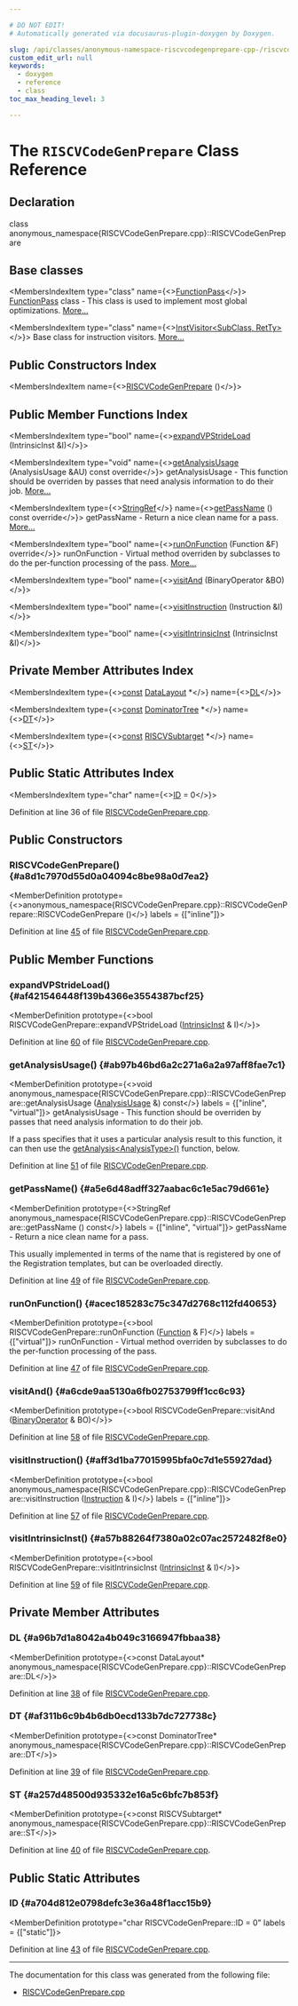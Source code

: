 ```yaml
---

# DO NOT EDIT!
# Automatically generated via docusaurus-plugin-doxygen by Doxygen.

slug: /api/classes/anonymous-namespace-riscvcodegenprepare-cpp-/riscvcodegenprepare
custom_edit_url: null
keywords:
  - doxygen
  - reference
  - class
toc_max_heading_level: 3

---
```





# The `RISCVCodeGenPrepare` Class Reference

<DoxygenPage pluginConfig={pluginConfig}>



## Declaration

<CodeBlock>class anonymous_namespace{RISCVCodeGenPrepare.cpp}::RISCVCodeGenPrepare</CodeBlock>

## Base classes

<MembersIndex>

<MembersIndexItem
  type="class"
  name={<><a href="/docs/api/classes/llvm/functionpass">FunctionPass</a></>}>
<a href="/docs/api/classes/llvm/functionpass">FunctionPass</a> class - This class is used to implement most global optimizations. <a href="/docs/api/classes/llvm/functionpass/#details">More...</a>
</MembersIndexItem>

<MembersIndexItem
  type="class"
  name={<><a href="/docs/api/classes/llvm/instvisitor">InstVisitor&lt;SubClass, RetTy&gt;</a></>}>
Base class for instruction visitors. <a href="/docs/api/classes/llvm/instvisitor/#details">More...</a>
</MembersIndexItem>

</MembersIndex>

## Public Constructors Index

<MembersIndex>

<MembersIndexItem
  name={<><a href="#a8d1c7970d55d0a04094c8be98a0d7ea2">RISCVCodeGenPrepare</a> ()</>}>
</MembersIndexItem>

</MembersIndex>

## Public Member Functions Index

<MembersIndex>

<MembersIndexItem
  type="bool"
  name={<><a href="#af421546448f139b4366e3554387bcf25">expandVPStrideLoad</a> (IntrinsicInst &amp;I)</>}>
</MembersIndexItem>

<MembersIndexItem
  type="void"
  name={<><a href="#ab97b46bd6a2c271a6a2a97aff8fae7c1">getAnalysisUsage</a> (AnalysisUsage &amp;AU) const override</>}>
getAnalysisUsage - This function should be overriden by passes that need analysis information to do their job. <a href="#ab97b46bd6a2c271a6a2a97aff8fae7c1">More...</a>
</MembersIndexItem>

<MembersIndexItem
  type={<><a href="/docs/api/classes/llvm/stringref">StringRef</a></>}
  name={<><a href="#a5e6d48adff327aabac6c1e5ac79d661e">getPassName</a> () const override</>}>
getPassName - Return a nice clean name for a pass. <a href="#a5e6d48adff327aabac6c1e5ac79d661e">More...</a>
</MembersIndexItem>

<MembersIndexItem
  type="bool"
  name={<><a href="#acec185283c75c347d2768c112fd40653">runOnFunction</a> (Function &amp;F) override</>}>
runOnFunction - Virtual method overriden by subclasses to do the per-function processing of the pass. <a href="#acec185283c75c347d2768c112fd40653">More...</a>
</MembersIndexItem>

<MembersIndexItem
  type="bool"
  name={<><a href="#a6cde9aa5130a6fb02753799ff1cc6c93">visitAnd</a> (BinaryOperator &amp;BO)</>}>
</MembersIndexItem>

<MembersIndexItem
  type="bool"
  name={<><a href="#aff3d1ba77015995bfa0c7d1e55927dad">visitInstruction</a> (Instruction &amp;I)</>}>
</MembersIndexItem>

<MembersIndexItem
  type="bool"
  name={<><a href="#a57b88264f7380a02c07ac2572482f8e0">visitIntrinsicInst</a> (IntrinsicInst &amp;I)</>}>
</MembersIndexItem>

</MembersIndex>

## Private Member Attributes Index

<MembersIndex>

<MembersIndexItem
  type={<><a href="/docs/api/files/lib/lib/target/lib/target/aarch64/aarch64promoteconstant-cpp/#a90f8350fecae261c25be85d38b451bff">const</a> <a href="/docs/api/classes/llvm/datalayout">DataLayout</a> &#42;</>}
  name={<><a href="#a96b7d1a8042a4b049c3166947fbbaa38">DL</a></>}>
</MembersIndexItem>

<MembersIndexItem
  type={<><a href="/docs/api/files/lib/lib/target/lib/target/aarch64/aarch64promoteconstant-cpp/#a90f8350fecae261c25be85d38b451bff">const</a> <a href="/docs/api/classes/llvm/dominatortree">DominatorTree</a> &#42;</>}
  name={<><a href="#af311b6c9b4b6db0ecd133b7dc727738c">DT</a></>}>
</MembersIndexItem>

<MembersIndexItem
  type={<><a href="/docs/api/files/lib/lib/target/lib/target/aarch64/aarch64promoteconstant-cpp/#a90f8350fecae261c25be85d38b451bff">const</a> <a href="/docs/api/classes/llvm/riscvsubtarget">RISCVSubtarget</a> &#42;</>}
  name={<><a href="#a257d48500d935332e16a5c6bfc7b853f">ST</a></>}>
</MembersIndexItem>

</MembersIndex>

## Public Static Attributes Index

<MembersIndex>

<MembersIndexItem
  type="char"
  name={<><a href="#a704d812e0798defc3e36a48f1acc15b9">ID</a> = 0</>}>
</MembersIndexItem>

</MembersIndex>


Definition at line 36 of file <a href="/docs/api/files/lib/lib/target/lib/target/riscv/riscvcodegenprepare-cpp">RISCVCodeGenPrepare.cpp</a>.

<SectionDefinition>

## Public Constructors

### RISCVCodeGenPrepare() {#a8d1c7970d55d0a04094c8be98a0d7ea2}

<MemberDefinition
  prototype={<>anonymous&#95;namespace&#123;RISCVCodeGenPrepare.cpp&#125;::RISCVCodeGenPrepare::RISCVCodeGenPrepare ()</>}
  labels = {["inline"]}>

Definition at line <a href="/docs/api/files/lib/lib/target/lib/target/riscv/riscvcodegenprepare-cpp/#l00045">45</a> of file <a href="/docs/api/files/lib/lib/target/lib/target/riscv/riscvcodegenprepare-cpp">RISCVCodeGenPrepare.cpp</a>.
</MemberDefinition>

</SectionDefinition>

<SectionDefinition>

## Public Member Functions

### expandVPStrideLoad() {#af421546448f139b4366e3554387bcf25}

<MemberDefinition
  prototype={<>bool RISCVCodeGenPrepare::expandVPStrideLoad (<a href="/docs/api/classes/llvm/intrinsicinst">IntrinsicInst</a> &amp; I)</>}>

Definition at line <a href="/docs/api/files/lib/lib/target/lib/target/riscv/riscvcodegenprepare-cpp/#l00060">60</a> of file <a href="/docs/api/files/lib/lib/target/lib/target/riscv/riscvcodegenprepare-cpp">RISCVCodeGenPrepare.cpp</a>.
</MemberDefinition>

### getAnalysisUsage() {#ab97b46bd6a2c271a6a2a97aff8fae7c1}

<MemberDefinition
  prototype={<>void anonymous&#95;namespace&#123;RISCVCodeGenPrepare.cpp&#125;::RISCVCodeGenPrepare::getAnalysisUsage (<a href="/docs/api/classes/llvm/analysisusage">AnalysisUsage</a> &amp;) const</>}
  labels = {["inline", "virtual"]}>
getAnalysisUsage - This function should be overriden by passes that need analysis information to do their job.

If a pass specifies that it uses a particular analysis result to this function, it can then use the <a href="/docs/api/classes/llvm/pass/#a4863e5e463fb79955269fbf7fbf52b80">getAnalysis&lt;AnalysisType&gt;()</a> function, below.

Definition at line <a href="/docs/api/files/lib/lib/target/lib/target/riscv/riscvcodegenprepare-cpp/#l00051">51</a> of file <a href="/docs/api/files/lib/lib/target/lib/target/riscv/riscvcodegenprepare-cpp">RISCVCodeGenPrepare.cpp</a>.
</MemberDefinition>

### getPassName() {#a5e6d48adff327aabac6c1e5ac79d661e}

<MemberDefinition
  prototype={<>StringRef anonymous&#95;namespace&#123;RISCVCodeGenPrepare.cpp&#125;::RISCVCodeGenPrepare::getPassName () const</>}
  labels = {["inline", "virtual"]}>
getPassName - Return a nice clean name for a pass.

This usually implemented in terms of the name that is registered by one of the Registration templates, but can be overloaded directly.

Definition at line <a href="/docs/api/files/lib/lib/target/lib/target/riscv/riscvcodegenprepare-cpp/#l00049">49</a> of file <a href="/docs/api/files/lib/lib/target/lib/target/riscv/riscvcodegenprepare-cpp">RISCVCodeGenPrepare.cpp</a>.
</MemberDefinition>

### runOnFunction() {#acec185283c75c347d2768c112fd40653}

<MemberDefinition
  prototype={<>bool RISCVCodeGenPrepare::runOnFunction (<a href="/docs/api/classes/llvm/function">Function</a> &amp; F)</>}
  labels = {["virtual"]}>
runOnFunction - Virtual method overriden by subclasses to do the per-function processing of the pass.

Definition at line <a href="/docs/api/files/lib/lib/target/lib/target/riscv/riscvcodegenprepare-cpp/#l00047">47</a> of file <a href="/docs/api/files/lib/lib/target/lib/target/riscv/riscvcodegenprepare-cpp">RISCVCodeGenPrepare.cpp</a>.
</MemberDefinition>

### visitAnd() {#a6cde9aa5130a6fb02753799ff1cc6c93}

<MemberDefinition
  prototype={<>bool RISCVCodeGenPrepare::visitAnd (<a href="/docs/api/classes/llvm/binaryoperator">BinaryOperator</a> &amp; BO)</>}>

Definition at line <a href="/docs/api/files/lib/lib/target/lib/target/riscv/riscvcodegenprepare-cpp/#l00058">58</a> of file <a href="/docs/api/files/lib/lib/target/lib/target/riscv/riscvcodegenprepare-cpp">RISCVCodeGenPrepare.cpp</a>.
</MemberDefinition>

### visitInstruction() {#aff3d1ba77015995bfa0c7d1e55927dad}

<MemberDefinition
  prototype={<>bool anonymous&#95;namespace&#123;RISCVCodeGenPrepare.cpp&#125;::RISCVCodeGenPrepare::visitInstruction (<a href="/docs/api/classes/llvm/instruction">Instruction</a> &amp; I)</>}
  labels = {["inline"]}>

Definition at line <a href="/docs/api/files/lib/lib/target/lib/target/riscv/riscvcodegenprepare-cpp/#l00057">57</a> of file <a href="/docs/api/files/lib/lib/target/lib/target/riscv/riscvcodegenprepare-cpp">RISCVCodeGenPrepare.cpp</a>.
</MemberDefinition>

### visitIntrinsicInst() {#a57b88264f7380a02c07ac2572482f8e0}

<MemberDefinition
  prototype={<>bool RISCVCodeGenPrepare::visitIntrinsicInst (<a href="/docs/api/classes/llvm/intrinsicinst">IntrinsicInst</a> &amp; I)</>}>

Definition at line <a href="/docs/api/files/lib/lib/target/lib/target/riscv/riscvcodegenprepare-cpp/#l00059">59</a> of file <a href="/docs/api/files/lib/lib/target/lib/target/riscv/riscvcodegenprepare-cpp">RISCVCodeGenPrepare.cpp</a>.
</MemberDefinition>

</SectionDefinition>

<SectionDefinition>

## Private Member Attributes

### DL {#a96b7d1a8042a4b049c3166947fbbaa38}

<MemberDefinition
  prototype={<>const DataLayout&#42; anonymous&#95;namespace&#123;RISCVCodeGenPrepare.cpp&#125;::RISCVCodeGenPrepare::DL</>}>

Definition at line <a href="/docs/api/files/lib/lib/target/lib/target/riscv/riscvcodegenprepare-cpp/#l00038">38</a> of file <a href="/docs/api/files/lib/lib/target/lib/target/riscv/riscvcodegenprepare-cpp">RISCVCodeGenPrepare.cpp</a>.
</MemberDefinition>

### DT {#af311b6c9b4b6db0ecd133b7dc727738c}

<MemberDefinition
  prototype={<>const DominatorTree&#42; anonymous&#95;namespace&#123;RISCVCodeGenPrepare.cpp&#125;::RISCVCodeGenPrepare::DT</>}>

Definition at line <a href="/docs/api/files/lib/lib/target/lib/target/riscv/riscvcodegenprepare-cpp/#l00039">39</a> of file <a href="/docs/api/files/lib/lib/target/lib/target/riscv/riscvcodegenprepare-cpp">RISCVCodeGenPrepare.cpp</a>.
</MemberDefinition>

### ST {#a257d48500d935332e16a5c6bfc7b853f}

<MemberDefinition
  prototype={<>const RISCVSubtarget&#42; anonymous&#95;namespace&#123;RISCVCodeGenPrepare.cpp&#125;::RISCVCodeGenPrepare::ST</>}>

Definition at line <a href="/docs/api/files/lib/lib/target/lib/target/riscv/riscvcodegenprepare-cpp/#l00040">40</a> of file <a href="/docs/api/files/lib/lib/target/lib/target/riscv/riscvcodegenprepare-cpp">RISCVCodeGenPrepare.cpp</a>.
</MemberDefinition>

</SectionDefinition>

<SectionDefinition>

## Public Static Attributes

### ID {#a704d812e0798defc3e36a48f1acc15b9}

<MemberDefinition
  prototype="char RISCVCodeGenPrepare::ID = 0"
  labels = {["static"]}>

Definition at line <a href="/docs/api/files/lib/lib/target/lib/target/riscv/riscvcodegenprepare-cpp/#l00043">43</a> of file <a href="/docs/api/files/lib/lib/target/lib/target/riscv/riscvcodegenprepare-cpp">RISCVCodeGenPrepare.cpp</a>.
</MemberDefinition>

</SectionDefinition>

<hr/>

The documentation for this class was generated from the following file:

<ul>
<li><a href="/docs/api/files/lib/lib/target/lib/target/riscv/riscvcodegenprepare-cpp">RISCVCodeGenPrepare.cpp</a></li>
</ul>

</DoxygenPage>
